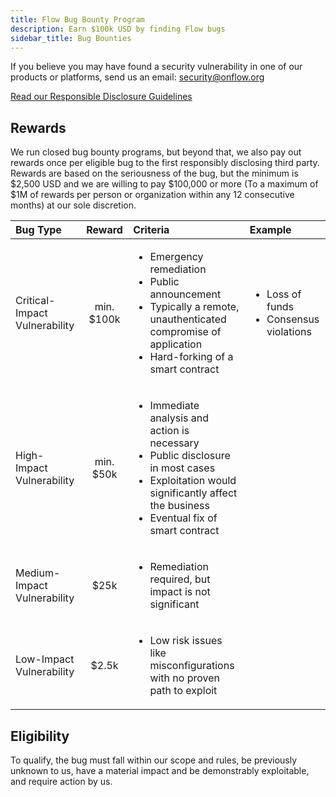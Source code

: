 ```yaml
---
title: Flow Bug Bounty Program
description: Earn $100k USD by finding Flow bugs
sidebar_title: Bug Bounties
---
```


If you believe you may have found a security vulnerability in one of our products or platforms, send us an email: [security@onflow.org](mailto:security@onflow.org?subject=Responsible%20disclosure)

<a href="/bounties/responsible-disclosure">
  Read our Responsible Disclosure Guidelines
</a>

## Rewards

<p>
  We run closed bug bounty programs, but beyond that, we also pay out rewards
  once per eligible bug to the first responsibly disclosing third party. Rewards
  are based on the seriousness of the bug, but the minimum is $2,500 USD and we
  are willing to pay $100,000 or more (To a maximum of $1M of rewards per person
  or organization within any 12 consecutive months) at our sole discretion.
</p>

| Bug Type | Reward | Criteria | Example |
| :--- | :---: | :--- | :--- |
| Critical-Impact Vulnerability | min. $100k | <ul><li>Emergency remediation</li><li>Public announcement</li><li>Typically a remote, unauthenticated compromise of application</li><li>Hard-forking of a smart contract</li></ul> | <ul><li>Loss of funds</li><li>Consensus violations</li></ul> |
| High-Impact Vulnerability | min. $50k | <ul><li>Immediate analysis and action is necessary</li><li>Public disclosure in most cases</li><li>Exploitation would significantly affect the business</li><li>Eventual fix of smart contract</li></ul> | |
| Medium-Impact Vulnerability | $25k | <ul><li>Remediation required, but impact is not significant</li></ul> | |
| Low-Impact Vulnerability | $2.5k | <ul><li>Low risk issues like misconfigurations with no proven path to exploit</li></ul> | |

## Eligibility

<p>
  To qualify, the bug must fall within our scope and rules, be previously
  unknown to us, have a material impact and be demonstrably exploitable, and
  require action by us.
</p>
